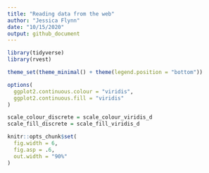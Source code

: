 ```yaml
---
title: "Reading data from the web"
author: "Jessica Flynn"
date: "10/15/2020"
output: github_document
---
```



```r
library(tidyverse)
library(rvest)

theme_set(theme_minimal() + theme(legend.position = "bottom"))

options(
  ggplot2.continuous.colour = "viridis",
  ggplot2.continuous.fill = "viridis"
)

scale_colour_discrete = scale_colour_viridis_d
scale_fill_discrete = scale_fill_viridis_d

knitr::opts_chunk$set(
  fig.width = 6,
  fig.asp = .6,
  out.width = "90%"
)
```


